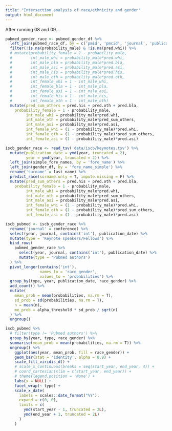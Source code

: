 ```yaml
---
title: "Intersection analysis of race/ethnicity and gender"
output: html_document
---
```

After running 08 and 09...

```r
pubmed_gender_race <- pubmed_gender_df %>% 
  left_join(pubmed_race_df, by = c('pmid', 'pmcid', 'journal', 'publication_date', 'year')) %>% 
  filter(!is.na(probability_male) & !is.na(pred.whi)) %>%   
  # mutate(probability_female = 1 - probability_male,
  #        int_male_whi = probability_male*pred.whi,
  #        int_male_bla = probability_male*pred.bla,
  #        int_male_asi = probability_male*pred.asi,
  #        int_male_his = probability_male*pred.his,
  #        int_male_oth = probability_male*pred.oth,
  #        int_female_whi = 1 - int_male_whi,
  #        int_female_bla = 1 - int_male_bla,
  #        int_female_asi = 1 - int_male_asi,
  #        int_female_his = 1 - int_male_his,
  #        int_female_oth = 1 - int_male_oth)
  mutate(pred_sum_others = pred.his + pred.oth + pred.bla,
    probability_female = 1 - probability_male,
         int_male_whi = probability_male*pred.whi,
         int_male_oth = probability_male*pred_sum_others,
         int_male_asi = probability_male*pred.asi,
         int_female_whi = (1 - probability_male)*pred.whi,
         int_female_oth = (1 - probability_male)*pred_sum_others,
         int_female_asi = (1 - probability_male)*pred.asi)

iscb_gender_race <- read_tsv('data/iscb/keynotes.tsv') %>%
  mutate(publication_date = ymd(year, truncated = 2),
         year = ymd(year, truncated = 2)) %>% 
  left_join(simple_fore_names, by = 'fore_name') %>% 
  left_join(gender_df, by = 'fore_name_simple') %>% 
  rename('surname' = last_name) %>% 
  predict_race(surname.only = T, impute.missing = F) %>% 
  mutate(pred_sum_others = pred.his + pred.oth + pred.bla,
    probability_female = 1 - probability_male,
         int_male_whi = probability_male*pred.whi,
         int_male_oth = probability_male*pred_sum_others,
         int_male_asi = probability_male*pred.asi,
         int_female_whi = (1 - probability_male)*pred.whi,
         int_female_oth = (1 - probability_male)*pred_sum_others,
         int_female_asi = (1 - probability_male)*pred.asi)

```


```r
iscb_pubmed <- iscb_gender_race %>%
  rename('journal' = conference) %>% 
  select(year, journal, contains('int'), publication_date) %>%
  mutate(type = 'Keynote speakers/Fellows') %>%
  bind_rows(
    pubmed_gender_race %>%
      select(year, journal, contains('int'), publication_date) %>%
      mutate(type = 'Pubmed authors')
  ) %>%
  pivot_longer(contains('int'),
               names_to = 'race_gender',
               values_to = 'probabilities') %>%
  group_by(type, year, publication_date, race_gender) %>%
  add_count() %>%
  mutate(
    mean_prob = mean(probabilities, na.rm = T),
    sd_prob = sd(probabilities, na.rm = T),
    n = mean(n),
    me_prob = alpha_threshold * sd_prob / sqrt(n)
  ) %>%
  ungroup() 
```

```r
iscb_pubmed %>%
  # filter(type != 'Pubmed authors') %>%
  group_by(year, type, race_gender) %>%
  summarise(mean_prob = mean(probabilities, na.rm = T)) %>%
  ungroup() %>%
    ggplot(aes(year, mean_prob, fill = race_gender)) +
    geom_bar(stat = 'identity', alpha = 0.9) +
    scale_fill_viridis_d() +
    # scale_x_continuous(breaks = seq(start_year, end_year, 4)) +
    # coord_cartesian(xlim = c(start_year, end_year)) +
    # theme(legend.position = 'None') +
    labs(x = NULL) +
    facet_wrap(~ type) +
    scale_x_date(
      labels = scales::date_format("%Y"),
      expand = c(0, 0),
      limits = c(
        ymd(start_year - 1, truncated = 2L),
        ymd(end_year + 1, truncated = 2L)
      )
    )
```

